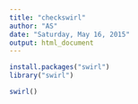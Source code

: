 ---
title: "checkswirl"
author: "AS"
date: "Saturday, May 16, 2015"
output: html_document
---

```{r}
install.packages("swirl")
library("swirl")

````

```{r, echo=FALSE}
swirl()

```


